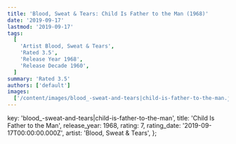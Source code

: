 ```yaml
---
title: 'Blood, Sweat & Tears: Child Is Father to the Man (1968)'
date: '2019-09-17'
lastmod: '2019-09-17'
tags:
  [
    'Artist Blood, Sweat & Tears',
    'Rated 3.5',
    'Release Year 1968',
    'Release Decade 1960',
  ]
summary: 'Rated 3.5'
authors: ['default']
images:
  ['/content/images/blood_-sweat-and-tears|child-is-father-to-the-man.jpg']
---
```


  key: 'blood_-sweat-and-tears|child-is-father-to-the-man',
  title: 'Child Is Father to the Man',
  release_year: 1968,
  rating: 7,
  rating_date: '2019-09-17T00:00:00.000Z',
  artist: 'Blood, Sweat & Tears',
};

<MusicRating data={data} />

